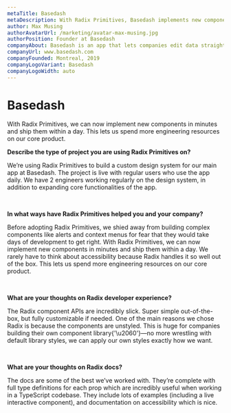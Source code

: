 ```yaml
---
metaTitle: Basedash
metaDescription: With Radix Primitives, Basedash implements new components in minutes, so they can spend more engineering resources on the core product.
author: Max Musing
authorAvatarUrl: /marketing/avatar-max-musing.jpg
authorPosition: Founder at Basedash
companyAbout: Basedash is an app that lets companies edit data straight from their production database with the ease of a spreadsheet.
companyUrl: www.basedash.com
companyFounded: Montreal, 2019
companyLogoVariant: Basedash
companyLogoWidth: auto
---
```


# Basedash

<HeroQuote>
  With Radix Primitives, we can now implement new components in minutes and ship
  them within a day. This lets us spend more engineering resources on our core
  product.
</HeroQuote>

**Describe the type of project you are using Radix Primitives on?**

We’re using Radix Primitives to build a custom design system for our main app at Basedash. The project is live with regular users who use the app daily. We have 2 engineers working regularly on the design system, in addition to expanding core functionalities of the app.

<br />

**In what ways have Radix Primitives helped you and your company?**

Before adopting Radix Primitives, we shied away from building complex components like alerts and context menus for fear that they would take days of development to get right. With Radix Primitives, we can now implement new components in minutes and ship them within a day. We rarely have to think about accessibility because Radix handles it so well out of the box. This lets us spend more engineering resources on our core product.

<br />

**What are your thoughts on Radix developer experience?**

The Radix component APIs are incredibly slick. Super simple out-of-the-box, but fully customizable if needed.
One of the main reasons we chose Radix is because the components are unstyled. This is huge for companies building their own component library{'\u2060'}—no more wrestling with default library styles, we can apply our own styles exactly how we want.

<br />

**What are your thoughts on Radix docs?**

The docs are some of the best we’ve worked with. They’re complete with full type definitions for each prop which are incredibly useful when working in a TypeScript codebase. They include lots of examples (including a live interactive component), and documentation on accessibility which is nice.
